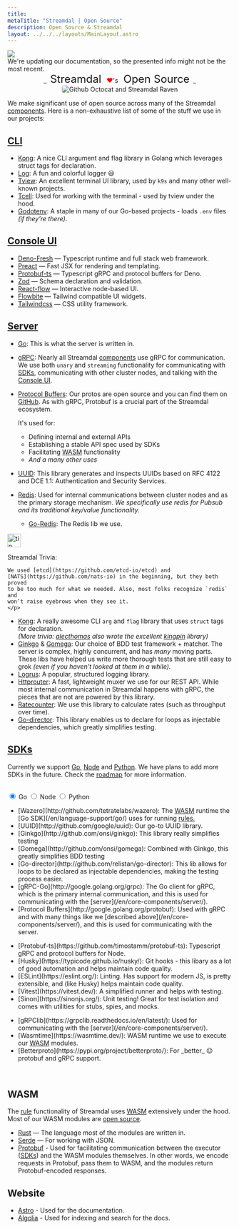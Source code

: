 ```yaml
---
title: 
metaTitle: "Streamdal | Open Source"
description: Open Source & Streamdal
layout: ../../../layouts/MainLayout.astro
---
```



<div class="addl-wrapper">
<div class="addl">
<img src={information} class="uimage" />
<div class="addlcontent">
We're updating our documentation, so the presented info might not be the
most recent.
</div>
</div>
</div>


<center>_<span class="yhighlight" style="border-radius: 5px; padding: 4px 8px 4px 8px; font-size: 24px;">Streamdal</span> <span style="color: red;">❤️</span>'s <span class="phighlight" style="border-radius: 5px; padding: 4px 8px 4px 8px; font-size: 24px;">Open Source</span>_</center>
<center><img src={opensource} alt="Github Octocat and Streamdal Raven" style="border-radius: 5px;" /></center>



We make significant use of open source across many of the Streamdal 
[components](/en/core-components/overview/). Here is a non-exhaustive list of 
some of the stuff we use in our projects:

## [CLI](/en/what-is-streamdal/#-cli) 


- [Kong](http://github.com/alecthomas/kong): A nice CLI argument and flag library in Golang which leverages struct tags for declaration.
- [Log](http://github.com/charmbracelet/log): A fun and colorful logger 😃
- [Tview](http://github.com/rivo/tview): An excellent terminal UI library, used by `k9s` and many other well-known projects.
- [Tcell](http://github.com/gdamore/tcell/): Used for working with the terminal - used by tview under the hood.
- [Godotenv](http://github.com/joho/godotenv): A staple in many of our Go-based projects - loads `.env` files _(if they’re there)_.

## [Console UI](/en/core-components/console-ui/)

- [Deno-Fresh](https://github.com/denoland/fresh) — Typescript runtime and full stack web framework.
- [Preact](https://github.com/preactjs/preact) — Fast JSX for rendering and templating.
- [Protobuf-ts](https://github.com/timostamm/protobuf-ts) — Typescript gRPC and protocol buffers for Deno.
- [Zod](https://github.com/colinhacks/zod) — Schema declaration and validation.
- [React-flow](https://github.com/wbkd/react-flow) — Interactive node-based UI.
- [Flowbite](https://github.com/themesberg/flowbite) — Tailwind compatible UI widgets.
- [Tailwindcss](https://github.com/tailwindlabs/tailwindcss) — CSS utility framework.

## [Server](/en/core-components/server/)

- [Go](https://go.dev/): This is what the server is written in.
    
- [gRPC](https://pkg.go.dev/google.golang.org/grpc): Nearly all Streamdal [components](/en/core-components/overview/) use gRPC for communication. We use both `unary` and `streaming` functionality for communicating with [SDKs](/en/core-components/sdk/), communicating with other cluster nodes, and talking with the [Console UI](/en/core-components/console-ui/).
- [Protocol Buffers](https://protobuf.dev/): Our protos are open source and you can find them on [GitHub](https://github.com/streamdal/protos). As with gRPC, Protobuf is a crucial part of the Streamdal ecosystem. 

    It's used for:
    - Defining internal and external APIs
    - Establishing a stable API spec used by SDKs
    - Facilitating <a href="/en/resources-support/glossary/#wasm" class="pkeyword">WASM</a> functionality
    - _And a many other uses_
- [UUID](https://github.com/google/uuid): This library generates and inspects UUIDs based on RFC 4122 and DCE 1.1: Authentication and Security Services.
- [Redis](https://redis.io): Used for internal communications between cluster nodes and as the primary storage mechanism. _We specifically use redis for Pubsub and its traditional key/value functionality._
    - [Go-Redis](https://github.com/redis/go-redis): The Redis lib we use.

<Notification type="tip">
  <img src={tip} alt="tip" width="30px" height="30px" />
  <div class="prose-md prose-p:my-2 prose-a:text-purple-dark prose-a:underline">
    <p>
    Streamdal Trivia: 
    
    We used [etcd](https://github.com/etcd-io/etcd) and 
    [NATS](https://github.com/nats-io) in the beginning, but they both proved 
    to be too much for what we needed. Also, most folks recognize `redis` and 
    won’t raise eyebrows when they see it.
    </p>
  </div>
</Notification>

- [Kong](https://github.com/alecthomas/kong): A really awesome CLI `arg` and `flag` library that uses `struct` tags for declaration.  
_(More trivia: [alecthomas](https://github.com/alecthomas) also wrote the excellent [kingpin](https://github.com/alecthomas/kingpin) library)_
- [Ginkgo](https://github.com/onsi/ginkgo) & [Gomega](https://github.com/onsi/gomega): Our choice of BDD test framework + matcher. The server is complex, highly concurrent, and has _many_ moving parts. These libs have helped us write more thorough tests that are still easy to grok  _(even if you haven’t looked at them in a while)._
- [Logrus](https://github.com/sirupsen/logrus):  A popular, structured logging library.
- [Httprouter](https://github.com/julienschmidt/httprouter): A fast, lightweight muxer we use for our REST API. While most internal communication in Streamdal happens with gRPC, the pieces that are not are powered by this library.
- [Ratecounter](https://github.com/paulbellamy/ratecounter): We use this library to calculate rates (such as throughput over time).
- [Go-director](https://github.com/relistan/go-director): This library enables us to declare for loops as injectable dependencies, which greatly simplifies testing.

## [SDKs](/en/core-components/sdk/)

Currently we support [Go](/en/sdks/go/), [Node](/en/sdks/node/) and 
[Python](/en/sdks/python/). We have plans to add more 
SDKs in the future. Check the 
[roadmap](https://github.com/orgs/streamdal/projects/1) for more information.

<br />


<div class="pc-tabx w-full max-w-2xl m-0">
  <input checked id="tab1" type="radio" name="pct" class="hidden peer/tab1" />
  <label
    for="tab1"
    class="font-medium text-sm leading-7 float-left py-4 px-6 border-b-2 border-purple-divider mb--4 text-white peer-checked/tab1:border-b-4 peer-checked/tab1:border-purple-bright peer-checked/tab1:font-bold"
  >
    Go
  </label>
  <input id="tab2" type="radio" name="pct" class="hidden peer/tab2" />
  <label
    for="tab2"
    class="font-medium text-sm leading-7 float-left py-4 px-6 border-b-2 border-purple-divider mb--4 text-white peer-checked/tab2:border-b-4 peer-checked/tab2:border-purple-bright peer-checked/tab2:font-bold"
  >
    Node
  </label>
  <input id="tab3" type="radio" name="pct" class="hidden peer/tab3" />
  <label
    for="tab3"
    class="font-medium text-sm leading-7 float-left py-4 px-6 border-b-2 border-purple-divider mb--4 text-white peer-checked/tab3:border-b-4 peer-checked/tab3:border-purple-bright peer-checked/tab3:font-bold"
  >
    Python
  </label>
  <div class="hidden peer-checked/tab1:block clear-both p-5 w-full">
    <p>
        <ul>
            <li>[Wazero](http://github.com/tetratelabs/wazero): The <a href="/en/resources-support/glossary/#wasm" class="pkeyword">WASM</a> runtime the [Go SDK](/en/language-support/go/) uses for running <a href="/en/resources-support/glossary/#rule-or-step" class="pkeyword">rules.</a></li>
            <li>[UUID](http://github.com/google/uuid): Our go-to UUID library.</li>
            <li>[Ginkgo](http://github.com/onsi/ginkgo): This library really simplifies testing</li>
            <li>[Gomega](http://github.com/onsi/gomega): Combined with Ginkgo, this greatly simplifies BDD testing</li>
            <li>[Go-director](http://github.com/relistan/go-director): This lib allows for loops to be declared as injectable dependencies, making the testing process easier.</li>
            <li>[gRPC-Go](http://google.golang.org/grpc):  The Go client for gRPC, which is the primary internal communication, and this is used for communicating with the [server](/en/core-components/server/).</li>
            <li>[Protocol Buffers](http://google.golang.org/protobuf):  Used with gRPC and with many things like we [described above](/en/core-components/server/), and this is used for communicating with the server.</li>
        </ul>
    </p>
  </div>
  <div class="hidden peer-checked/tab2:block clear-both p-5 w-full">
    <p>
        <ul>
        <li>[Protobuf-ts](https://github.com/timostamm/protobuf-ts): Typescript gRPC and protocol buffers for Node.</li>
        <li>[Husky](https://typicode.github.io/husky/): Git hooks - this libary as a lot of good automation and helps maintain code quality.</li>
        <li>[ESLint](https://eslint.org/): Linting. Has support for modern JS, is pretty extensible, and (like Husky) helps maintain code quality.</li>
        <li>[Vitest](https://vitest.dev/): A simplified runner and helps with testing.</li>
        <li>[Sinon](https://sinonjs.org/): Unit testing! Great for test isolation and comes with utilities for stubs, spies, and mocks.</li>
        </ul>
    </p>
  </div>
  <div class="hidden peer-checked/tab3:block clear-both p-5 w-full">
    <p>
        <ul>
            <li>[gRPClib](https://grpclib.readthedocs.io/en/latest/): Used for communicating with the [server](/en/core-components/server/).</li>
            <li>[Wasmtime](https://wasmtime.dev/): WASM runtime we use to execute our <a href="/en/resources-support/glossary/#wasm" class="pkeyword">WASM</a> modules.</li>
            <li>[Betterproto](https://pypi.org/project/betterproto/): For _better_  😉 protobuf and gRPC support.</li>
        </ul>
    </p>
  </div>
</div>

<br />

## <span class="pkeyword">WASM</span>
The 
<a href="/en/resources-support/glossary/#rule-or-step" class="pkeyword">rule</a> 
functionality of Streamdal uses 
<a href="/en/resources-support/glossary/#wasm" class="pkeyword">WASM</a> 
extensively under the hood. Most of our WASM modules are 
[open source](https://github.com/streamdal/wasm).

- [Rust](https://www.rust-lang.org/) — The language most of the modules are written in.
- [Serde](https://serde.rs/) — For working with JSON.
- [Protobuf](https://protobuf.dev/) - Used for facilitating communication between the executor ([SDKs](/en/core-components/sdk/)) and the WASM modules themselves. In other words, we encode requests in Protobuf, pass them to WASM, and the modules return Protobuf-encoded responses.

## Website
- [Astro](https://astro.build/) - Used for the documentation.
- [Algolia](https://www.algolia.com/) - Used for indexing and search for the docs.
